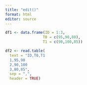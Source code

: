 ```yaml
---
title: "edit()"
format: html
editor: source
---
```


```r
df1 <- data.frame(ID = 1:3,
                 T0 = c(95,90,80),
                 T1 = c(90,100,85))
```

```r
df2 <- read.table(
  text = "ID,T0,T1
  1,95,90
  2,90,100
  3,80,85",
  sep = ",",
  header = TRUE)
```

